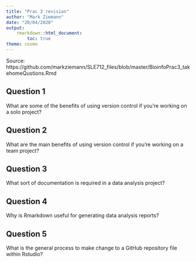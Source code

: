 ```yaml
---
title: "Prac 3 revision"
author: "Mark Ziemann"
date: "20/04/2020"
output:
    rmarkdown::html_document:
        toc: true
theme: cosmo
---
```

Source: https://github.com/markziemann/SLE712_files/blob/master/BioinfoPrac3_takehomeQustions.Rmd

## Question 1
What are some of the benefits of using version control if you're working on a solo project?

## Question 2
What are the main benefits of using version control if you're working on a team project?

## Question 3
What sort of documentation is required in a data analysis project?

## Question 4
Why is Rmarkdown useful for generating data analysis reports?

## Question 5
What is the general process to make change to a GitHub repository file within Rstudio?